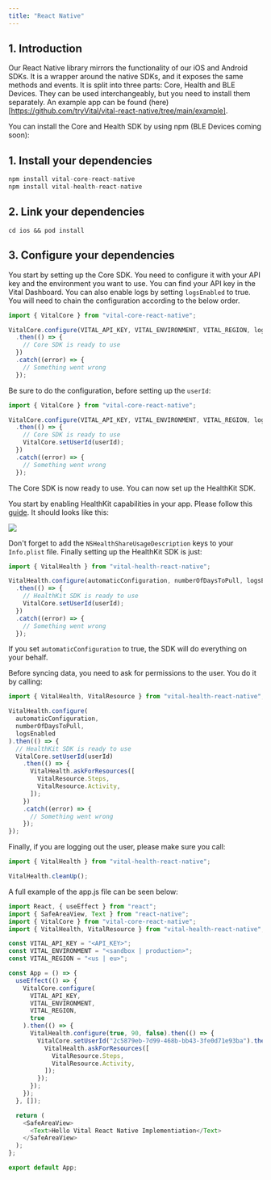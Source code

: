 ```yaml
---
title: "React Native"
---
```


## 1. Introduction

Our React Native library mirrors the functionality of our iOS and Android SDKs. It is a wrapper around the native SDKs, and it exposes the same methods and events.
It is split into three parts: Core, Health and BLE Devices. They can be used interchangeably, but you need to install them separately.
An example app can be found (here)[https://github.com/tryVital/vital-react-native/tree/main/example].

You can install the Core and Health SDK by using npm (BLE Devices coming soon):

## 1. Install your dependencies

```js
npm install vital-core-react-native
npm install vital-health-react-native
```

## 2. Link your dependencies

```
cd ios && pod install
```

## 3. Configure your dependencies

You start by setting up the Core SDK. You need to configure it with your API key and the environment you want to use. You can find your API key in the Vital Dashboard. You can also enable logs by setting `logsEnabled` to true.
You will need to chain the configuration according to the below order.

```js
import { VitalCore } from "vital-core-react-native";

VitalCore.configure(VITAL_API_KEY, VITAL_ENVIRONMENT, VITAL_REGION, logsEnabled)
  .then(() => {
    // Core SDK is ready to use
  })
  .catch((error) => {
    // Something went wrong
  });
```

Be sure to do the configuration, before setting up the `userId`:

```js
import { VitalCore } from "vital-core-react-native";

VitalCore.configure(VITAL_API_KEY, VITAL_ENVIRONMENT, VITAL_REGION, logsEnabled)
  .then(() => {
    // Core SDK is ready to use
    VitalCore.setUserId(userId);
  })
  .catch((error) => {
    // Something went wrong
  });
```

The Core SDK is now ready to use. You can now set up the HealthKit SDK.

You start by enabling HealthKit capabilities in your app. Please follow this [guide](https://developer.apple.com/documentation/healthkit/setting_up_healthkit). It should looks like this:

<img src="/img/iOS/health_kit_permission.png" />

Don't forget to add the `NSHealthShareUsageDescription` keys to your `Info.plist` file. Finally setting up the HealthKit SDK is just:

```js
import { VitalHealth } from "vital-health-react-native";

VitalHealth.configure(automaticConfiguration, numberOfDaysToPull, logsEnabled)
  .then(() => {
    // HealthKit SDK is ready to use
    VitalCore.setUserId(userId);
  })
  .catch((error) => {
    // Something went wrong
  });
```

If you set `automaticConfiguration` to true, the SDK will do everything on your behalf.

Before syncing data, you need to ask for permissions to the user. You do it by calling:

```js
import { VitalHealth, VitalResource } from "vital-health-react-native";

VitalHealth.configure(
  automaticConfiguration,
  numberOfDaysToPull,
  logsEnabled
).then(() => {
  // HealthKit SDK is ready to use
  VitalCore.setUserId(userId)
    .then(() => {
      VitalHealth.askForResources([
        VitalResource.Steps,
        VitalResource.Activity,
      ]);
    })
    .catch((error) => {
      // Something went wrong
    });
});
```

Finally, if you are logging out the user, please make sure you call:

```js
import { VitalHealth } from "vital-health-react-native";

VitalHealth.cleanUp();
```

A full example of the app.js file can be seen below:

```js
import React, { useEffect } from "react";
import { SafeAreaView, Text } from "react-native";
import { VitalCore } from "vital-core-react-native";
import { VitalHealth, VitalResource } from "vital-health-react-native";

const VITAL_API_KEY = "<API_KEY>";
const VITAL_ENVIRONMENT = "<sandbox | production>";
const VITAL_REGION = "<us | eu>";

const App = () => {
  useEffect(() => {
    VitalCore.configure(
      VITAL_API_KEY,
      VITAL_ENVIRONMENT,
      VITAL_REGION,
      true
    ).then(() => {
      VitalHealth.configure(true, 90, false).then(() => {
        VitalCore.setUserId("2c5879eb-7d99-468b-bb43-3fe0d71e93ba").then(() => {
          VitalHealth.askForResources([
            VitalResource.Steps,
            VitalResource.Activity,
          ]);
        });
      });
    });
  }, []);

  return (
    <SafeAreaView>
      <Text>Hello Vital React Native Implementiation</Text>
    </SafeAreaView>
  );
};

export default App;
```
